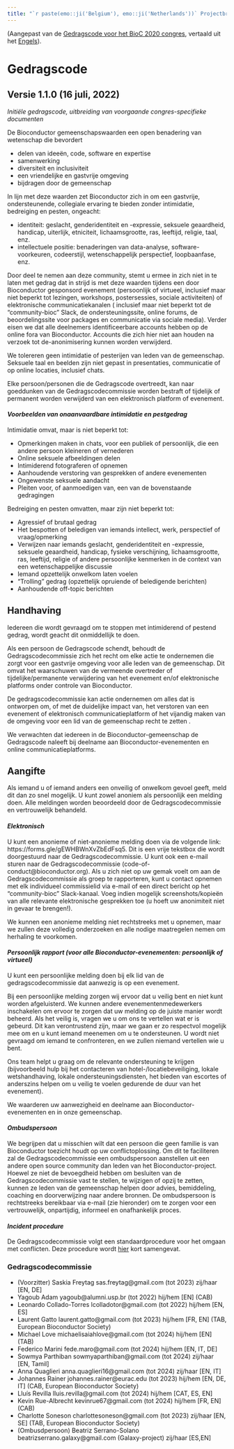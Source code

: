 ```yaml
---
title: "`r paste(emo::ji('Belgium'), emo::ji('Netherlands'))` Projectbrede Gedragscode voor het Bioconductor project (Nederlands; België/Nederland)"
---
```


(Aangepast van de [Gedragscode voor het BioC 2020 congres][1], vertaald uit het [Engels](en-US.html)).

# Gedragscode

## Versie 1.1.0 (16 juli, 2022)

_Initiële gedragscode, uitbreiding van voorgaande congres-specifieke documenten_

De Bioconductor gemeenschapswaarden
een open benadering van wetenschap die bevordert

* delen van ideeën, code, software en expertise
* samenwerking
* diversiteit en inclusiviteit
* een vriendelijke en gastvrije omgeving
* bijdragen door de gemeenschap

In lijn met deze waarden zet Bioconductor zich in om een gastvrije, ondersteunende, collegiale ervaring te bieden zonder intimidatie, bedreiging en pesten, ongeacht:

* identiteit: geslacht, genderidentiteit en -expressie, seksuele geaardheid, handicap, uiterlijk, etniciteit, lichaamsgrootte, ras, leeftijd, religie, taal, enz.
* intellectuele positie: benaderingen van data-analyse, software-voorkeuren, codeerstijl, wetenschappelijk perspectief, loopbaanfase, enz.

Door deel te nemen aan deze community, stemt u ermee in zich niet in te laten met gedrag dat in strijd is met deze waarden tijdens een door Bioconductor gesponsord evenement (persoonlijk of virtueel, inclusief maar niet beperkt tot lezingen, workshops, postersessies, sociale activiteiten) of elektronische communicatiekanalen ( inclusief maar niet beperkt tot de "community-bioc" Slack, de ondersteuningssite, online forums, de beoordelingssite voor packages en communicatie via sociale media). Verder eisen we dat alle deelnemers identificeerbare accounts hebben op de online fora van Bioconductor. Accounts die zich hier niet aan houden na verzoek tot de-anonimisering kunnen worden verwijderd.

We tolereren geen intimidatie of pesterijen van leden van de gemeenschap. Seksuele taal en beelden zijn niet gepast in presentaties, communicatie of op online locaties, inclusief chats.

Elke persoon/personen die de Gedragscode overtreedt, kan naar goeddunken van de Gedragscodecommissie worden bestraft of tijdelijk of permanent worden verwijderd van een elektronisch platform of evenement.

#### _Voorbeelden van onaanvaardbare intimidatie en pestgedrag_

Intimidatie omvat, maar is niet beperkt tot:

* Opmerkingen maken in chats, voor een publiek of persoonlijk, die een andere persoon kleineren of vernederen
* Online seksuele afbeeldingen delen
* Intimiderend fotograferen of opnemen
* Aanhoudende verstoring van gesprekken of andere evenementen
* Ongewenste seksuele aandacht
* Pleiten voor, of aanmoedigen van, een van de bovenstaande gedragingen

Bedreiging en pesten omvatten, maar zijn niet beperkt tot:

* Agressief of brutaal gedrag
* Het bespotten of beledigen van iemands intellect, werk, perspectief of vraag/opmerking
* Verwijzen naar iemands geslacht, genderidentiteit en -expressie, seksuele geaardheid, handicap, fysieke verschijning, lichaamsgrootte, ras, leeftijd, religie of andere persoonlijke kenmerken in de context van een wetenschappelijke discussie
* Iemand opzettelijk onwelkom laten voelen
* "Trolling" gedrag (opzettelijk opruiende of beledigende berichten)
* Aanhoudende off-topic berichten

## Handhaving

Iedereen die wordt gevraagd om te stoppen met intimiderend of pestend gedrag, wordt geacht dit onmiddellijk te doen.

Als een persoon de Gedragscode schendt, behoudt de Gedragscodecommissie zich het recht om elke actie te ondernemen die zorgt voor een gastvrije omgeving voor alle leden van de gemeenschap. Dit omvat het waarschuwen van de vermeende overtreder of tijdelijke/permanente verwijdering van het evenement en/of elektronische platforms onder controle van Bioconductor.

De gedragscodecommissie kan actie ondernemen om alles dat is ontworpen om, of met de duidelijke impact van, het verstoren van een evenement of elektronisch communicatieplatform of het vijandig maken van de omgeving voor een lid van de gemeenschap recht te zetten .

We verwachten dat iedereen in de Bioconductor-gemeenschap de Gedragscode naleeft bij deelname aan Bioconductor-evenementen en online communicatieplatforms.

## Aangifte
Als iemand u of iemand anders een onveilig of onwelkom gevoel geeft, meld dit dan zo snel mogelijk. U kunt zowel anoniem als persoonlijk een melding doen. Alle meldingen worden beoordeeld door de Gedragscodecommissie en vertrouwelijk behandeld.

#### _Elektronisch_

U kunt een anonieme of niet-anonieme melding doen via de volgende link: https://forms.gle/gEWHBWnXvZbEdFsq5. Dit is een vrije tekstbox die wordt doorgestuurd naar de Gedragscodecommissie. U kunt ook een e-mail sturen naar de Gedragscodecommissie (code-of-conduct@bioconductor.org). Als u zich niet op uw gemak voelt om aan de Gedragscodecommissie als groep te rapporteren, kunt u contact opnemen met elk individueel commissielid via e-mail of een direct bericht op het "community-bioc" Slack-kanaal. Voeg indien mogelijk screenshots/kopieën van alle relevante elektronische gesprekken toe (u hoeft uw anonimiteit niet in gevaar te brengen!).

We kunnen een anonieme melding niet rechtstreeks met u opnemen, maar we zullen deze volledig onderzoeken en alle nodige maatregelen nemen om herhaling te voorkomen.

#### _Persoonlijk rapport (voor alle Bioconductor-evenementen: persoonlijk of virtueel)_

U kunt een persoonlijke melding doen bij elk lid van de gedragscodecommissie dat aanwezig is op een evenement.

Bij een persoonlijke melding zorgen wij ervoor dat u veilig bent en niet kunt worden afgeluisterd. We kunnen andere evenementenmedewerkers inschakelen om ervoor te zorgen dat uw melding op de juiste manier wordt beheerd. Als het veilig is, vragen we u om ons te vertellen wat er is gebeurd. Dit kan verontrustend zijn, maar we gaan er zo respectvol mogelijk mee om en u kunt iemand meenemen om u te ondersteunen. U wordt niet gevraagd om iemand te confronteren, en we zullen niemand vertellen wie u bent.

Ons team helpt u graag om de relevante ondersteuning te krijgen (bijvoorbeeld hulp bij het contacteren van hotel-/locatiebeveiliging, lokale wetshandhaving, lokale ondersteuningsdiensten, het bieden van escortes of anderszins helpen om u veilig te voelen gedurende de duur van het evenement).

We waarderen uw aanwezigheid en deelname aan Bioconductor-evenementen en in onze gemeenschap.

#### _Ombudspersoon_

We begrijpen dat u misschien wilt dat een persoon die geen familie is van Bioconductor toezicht houdt op uw conflictoplossing. Om dit te faciliteren zal de Gedragscodecommissie een ombudspersoon aanstellen uit een andere open source community dan leden van het Bioconductor-project. Hoewel ze niet de bevoegdheid hebben om besluiten van de Gedragscodecommissie vast te stellen, te wijzigen of opzij te zetten, kunnen ze leden van de gemeenschap helpen door advies, bemiddeling, coaching en doorverwijzing naar andere
bronnen. De ombudspersoon is rechtstreeks bereikbaar via e-mail (zie hieronder) om te
zorgen voor een vertrouwelijk, onpartijdig, informeel en onafhankelijk proces.

#### _Incident procedure_

De Gedragscodecommissie volgt een standaardprocedure voor het omgaan met conflicten.
Deze procedure wordt [hier](https://bioconductor.github.io/CodeOfConduct/incident_response.html) kort samengevat.


### Gedragscodecommissie

* (Voorzitter) Saskia Freytag sas.freytag@gmail.com (tot 2023) zij/haar [EN, DE]
* Yagoub Adam yagoub@alumni.usp.br (tot 2022) hij/hem [EN] (CAB)
* Leonardo Collado-Torres lcolladotor@gmail.com (tot 2022) hij/hem [EN, ES]
* Laurent Gatto laurent.gatto@gmail.com (tot 2023) hij/hem [FR, EN] (TAB, European Bioconductor Society)
* Michael Love michaelisaiahlove@gmail.com (tot 2024) hij/hem [EN] (TAB)
* Federico Marini fede.maro@gmail.com (tot 2024) hij/hem [EN, IT, DE]
* Sowmya Parthiban sowmyaparthiban@gmail.com (tot 2024) zij/haar [EN, Tamil]
* Anna Quaglieri anna.quaglieri16@gmail.com (tot 2024) zij/haar [EN, IT]
* Johannes Rainer johannes.rainer@eurac.edu (tot 2023) hij/hem [EN, DE, IT] (CAB, European Bioconductor Society)
* Lluís Revilla lluis.revilla@gmail.com (tot 2024) hij/hem [CAT, ES, EN]
* Kevin Rue-Albrecht kevinrue67@gmail.com (tot 2024) hij/hem [FR, EN] (CAB)
* Charlotte Soneson charlottesoneson@gmail.com (tot 2023) zij/haar [EN, SE] (TAB, European Bioconductor Society)
* (Ombusdpersoon) Beatriz Serrano-Solano beatrizserrano.galaxy@gmail.com (Galaxy-project) zij/haar [ES,EN]

[1]: https://bioc2020.bioconductor.org/code_of_conduct
